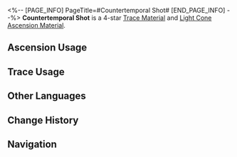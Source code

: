 <%-- [PAGE_INFO]
PageTitle=#Countertemporal Shot#
[END_PAGE_INFO] --%>
{{Item Infobox
|id          = 110193
|image       = Item Countertemporal Shot.png{{subst:void|<!--$UPLOAD:<<SpriteOutput/ItemFigures/110193.png>-<Item Countertemporal Shot.png>-<Item Icons>>-->}}
|type        = Trace Material
|type2       = Light Cone Ascension Material
|invCategory = Upgrade Materials
|rarity      = 4
|effect      = 
|description = A spiral bullet forever going against the arrow of time, like a hound eternally chasing the immortal that defies time. Used to level up Traces significantly for {{Color|h|The Hunt}} characters.
|source1     = [[Calyx: SoulGlad™ Scorchsand Audition Venue]]
|source2     = [[Omni-Synthesizer]] &mdash; Material Synthesis
|source3     = [[Omni-Synthesizer]] &mdash; Material Exchange
}}
{{Description|Once the embers of a Lord Ravager, the button to erase a civilization, and the final lament of an ancient behemoth... How many deaths must these materials have gathered to forge such ammunition? And what kind of firearm can propel it into the past? It is the answer to all. It is not a question itself.<br /><br />''"Run. Flee to any moment's interstice. It will always find you, nailing you down in the fabric of fate." ''}}
'''Countertemporal Shot''' is a 4-star [[Trace Material]] and [[Light Cone Ascension Material]].

==Ascension Usage==
{{Ascension Usage}}

==Trace Usage==
{{Trace Usage}}

==Other Languages==
{{Other Languages
|en   = Countertemporal Shot
|zhs  = 逆时一击
|zht  = 逆時一擊
|ja   = 時に抗う一撃
|ko   = 시간을 역행하는 일격
|es   = Disparo antitemporal
|fr   = Tir contre-temporel
|ru   = Выстрел против часовой
|th   = Countertemporal Shot
|vi   = Cú Bắn Nghịch Thời Gian
|de   = Schlag gegen die Zeit
|id   = Countertemporal Shot
|pt   = Tiro Contra-Temporal
}}

==Change History==
{{Change History|2.2}}

==Navigation==
{{Upgrade Material Navbox}}